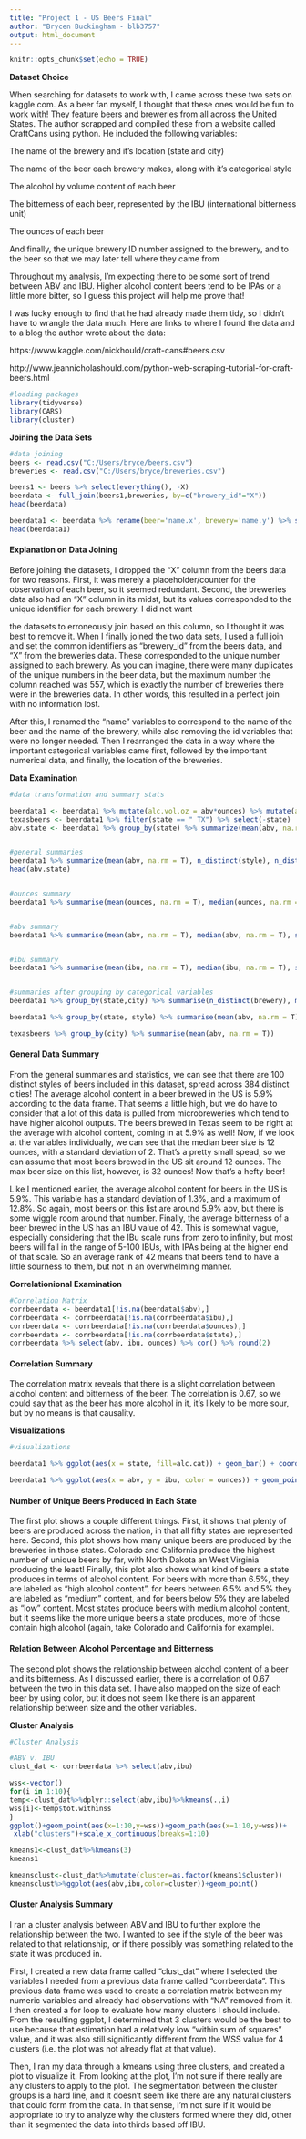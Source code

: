 ```yaml
---
title: "Project 1 - US Beers Final"
author: "Brycen Buckingham - blb3757"
output: html_document
---
```


```r
knitr::opts_chunk$set(echo = TRUE)
```

**Dataset Choice**

When searching for datasets to work with, I came across these two sets on kaggle.com. As a beer fan myself, I
thought that these ones would be fun to work with! They feature beers and breweries from all across the United
States. The author scrapped and compiled these from a website called CraftCans using python. He included the
following variables:

The name of the brewery and it’s location (state and city)

The name of the beer each brewery makes, along with it’s categorical style

The alcohol by volume content of each beer

The bitterness of each beer, represented by the IBU (international bitterness unit)

The ounces of each beer

And finally, the unique brewery ID number assigned to the brewery, and to the beer so that we may later tell where
they came from

Throughout my analysis, I’m expecting there to be some sort of trend between ABV and IBU. Higher alcohol
content beers tend to be IPAs or a little more bitter, so I guess this project will help me prove that!

I was lucky enough to find that he had already made them tidy, so I didn’t have to wrangle the data much. Here are
links to where I found the data and to a blog the author wrote about the data:

https://www.kaggle.com/nickhould/craft-cans#beers.csv 

http://www.jeannicholashould.com/python-web-scraping-tutorial-for-craft-beers.html


```r
#loading packages
library(tidyverse)
library(CARS)
library(cluster)

```

**Joining the Data Sets**

```r
#data joining
beers <- read.csv("C:/Users/bryce/beers.csv")
breweries <- read.csv("C:/Users/bryce/breweries.csv")

beers1 <- beers %>% select(everything(), -X)
beerdata <- full_join(beers1,breweries, by=c("brewery_id"="X"))
head(beerdata)

beerdata1 <- beerdata %>% rename(beer='name.x', brewery='name.y') %>% select(everything(), -id, -brewery_id) %>% select(brewery, beer, style, ounces, abv, ibu, state, city)
head(beerdata1)


```

#### Explanation on Data Joining

Before joining the datasets, I dropped the “X” column from the beers data for two reasons. First, it was merely a
placeholder/counter for the observation of each beer, so it seemed redundant. Second, the breweries data also
had an “X” column in its midst, but its values corresponded to the unique identifier for each brewery. I did not want

the datasets to erroneously join based on this column, so I thought it was best to remove it.
When I finally joined the two data sets, I used a full join and set the common identifiers as “brewery_id” from the
beers data, and “X” from the breweries data. These corresponded to the unique number assigned to each brewery.
As you can imagine, there were many duplicates of the unique numbers in the beer data, but the maximum
number the column reached was 557, which is exactly the number of breweries there were in the breweries data.
In other words, this resulted in a perfect join with no information lost.

After this, I renamed the “name” variables to correspond to the name of the beer and the name of the brewery,
while also removing the id variables that were no longer needed. Then I rearranged the data in a way where the
important categorical variables came first, followed by the important numerical data, and finally, the location of the
breweries.

**Data Examination**

```r
#data transformation and summary stats

beerdata1 <- beerdata1 %>% mutate(alc.vol.oz = abv*ounces) %>% mutate(alc.cat = case_when(abv >=0.065 ~ "high", abv<0.065 & abv>=0.05 ~ "medium", abv<0.05 ~ "low"))
texasbeers <- beerdata1 %>% filter(state == " TX") %>% select(-state)
abv.state <- beerdata1 %>% group_by(state) %>% summarize(mean(abv, na.rm = T)) %>% rename(mean.abv="mean(abv, na.rm = T)") %>% arrange(desc(mean.abv))


#general summaries
beerdata1 %>% summarize(mean(abv, na.rm = T), n_distinct(style), n_distinct(city))
head(abv.state)


#ounces summary
beerdata1 %>% summarise(mean(ounces, na.rm = T), median(ounces, na.rm = T), sd(ounces, na.rm = T), var(ounces, na.rm = T), min(ounces, na.rm = T), max(ounces, na.rm = T), n_distinct(ounces, na.rm = T))


#abv summary
beerdata1 %>% summarise(mean(abv, na.rm = T), median(abv, na.rm = T), sd(abv, na.rm = T), var(abv, na.rm = T), min(abv, na.rm = T), max(abv, na.rm = T), n_distinct(abv, na.rm = T))


#ibu summary
beerdata1 %>% summarise(mean(ibu, na.rm = T), median(ibu, na.rm = T), sd(ibu, na.rm = T), var(ibu, na.rm = T), min(ibu, na.rm = T), max(ibu, na.rm = T), n_distinct(ibu, na.rm = T))


#summaries after grouping by categorical variables
beerdata1 %>% group_by(state,city) %>% summarise(n_distinct(brewery), mean(abv, na.rm=T))

beerdata1 %>% group_by(state, style) %>% summarise(mean(abv, na.rm = T)) %>% filter(style=="American IPA" | style=="Cider")

texasbeers %>% group_by(city) %>% summarise(mean(abv, na.rm = T))


```

#### General Data Summary

From the general summaries and statistics, we can see that there are 100 distinct styles of beers included in this
dataset, spread across 384 distinct cities! The average alcohol content in a beer brewed in the US is 5.9%
according to the data frame. That seems a little high, but we do have to consider that a lot of this data is pulled
from microbreweries which tend to have higher alcohol outputs. The beers brewed in Texas seem to be right at the
average with alcohol content, coming in at 5.9% as well! Now, if we look at the variables individually, we can see
that the median beer size is 12 ounces, with a standard deviation of 2. That’s a pretty small spead, so we can
assume that most beers brewed in the US sit around 12 ounces. The max beer size on this list, however, is 32
ounces! Now that’s a hefty beer!

Like I mentioned earlier, the average alcohol content for beers in the US is 5.9%. This variable has a standard
deviation of 1.3%, and a maximum of 12.8%. So again, most beers on this list are around 5.9% abv, but there is
some wiggle room around that number. Finally, the average bitterness of a beer brewed in the US has an IBU
value of 42. This is somewhat vague, especially considering that the IBu scale runs from zero to infinity, but most
beers will fall in the range of 5-100 IBUs, with IPAs being at the higher end of that scale. So an average rank of 42
means that beers tend to have a little sourness to them, but not in an overwhelming manner.

**Correlationional Examination**

```r

#Correlation Matrix
corrbeerdata <- beerdata1[!is.na(beerdata1$abv),]
corrbeerdata <- corrbeerdata[!is.na(corrbeerdata$ibu),]
corrbeerdata <- corrbeerdata[!is.na(corrbeerdata$ounces),]
corrbeerdata <- corrbeerdata[!is.na(corrbeerdata$state),]
corrbeerdata %>% select(abv, ibu, ounces) %>% cor() %>% round(2)

```

#### Correlation Summary

The correlation matrix reveals that there is a slight correlation between alcohol content and bitterness of the beer.
The correlation is 0.67, so we could say that as the beer has more alcohol in it, it’s likely to be more sour, but by no
means is that causality.

**Visualizations**

```r

#visualizations

beerdata1 %>% ggplot(aes(x = state, fill=alc.cat)) + geom_bar() + coord_flip() + theme(axis.text.y = element_text(size=6)) + ggtitle("Number of Unique Beers Produced in Each State") + ylab("Number of Beers") + xlab("State") + labs(fill = "Alcohol Content Category")

beerdata1 %>% ggplot(aes(x = abv, y = ibu, color = ounces)) + geom_point(size=0.75) + geom_smooth(method = "lm", color = 'red') + ggtitle("Relation Between Alcohol Percentage and Bitterness") + ylab('International Bitterness Unit') + xlab('Alcohol By Volume (Perecent') + theme(axis.text.y = element_text(size=3)) + scale_color_gradient(low = 'blue', high='yellow')

```

#### Number of Unique Beers Produced in Each State

The first plot shows a couple different things. First, it shows that plenty of beers are produced across the nation, in
that all fifty states are represented here. Second, this plot shows how many unique beers are produced by the
breweries in those states. Colorado and California produce the highest number of unique beers by far, with North
Dakota an West Virginia producing the least! Finally, this plot also shows what kind of beers a state produces in
terms of alcohol content. For beers with more than 6.5%, they are labeled as “high alcohol content”, for beers
between 6.5% and 5% they are labeled as “medium” content, and for beers below 5% they are labeled as “low”
content. Most states produce beers with medium alcohol content, but it seems like the more unique beers a state
produces, more of those contain high alcohol (again, take Colorado and California for example).

#### Relation Between Alcohol Percentage and Bitterness

The second plot shows the relationship between alcohol content of a beer and its bitterness. As I discussed earlier, there
is a correlation of 0.67 between the two in this data set. I have also mapped on the size of each beer by using
color, but it does not seem like there is an apparent relationship between size and the other variables.

**Cluster Analysis**

```r

#Cluster Analysis

#ABV v. IBU
clust_dat <- corrbeerdata %>% select(abv,ibu)

wss<-vector()
for(i in 1:10){
temp<-clust_dat%>%dplyr::select(abv,ibu)%>%kmeans(.,i)
wss[i]<-temp$tot.withinss
}
ggplot()+geom_point(aes(x=1:10,y=wss))+geom_path(aes(x=1:10,y=wss))+
 xlab("clusters")+scale_x_continuous(breaks=1:10)

kmeans1<-clust_dat%>%kmeans(3)
kmeans1

kmeansclust<-clust_dat%>%mutate(cluster=as.factor(kmeans1$cluster))
kmeansclust%>%ggplot(aes(abv,ibu,color=cluster))+geom_point()

```

#### Cluster Analysis Summary

I ran a cluster analysis between ABV and IBU to further explore the relationship between the two. I wanted to see
if the style of the beer was related to that relationship, or if there possibly was something related to the state it was
produced in.

First, I created a new data frame called “clust_dat” where I selected the variables I needed from a previous data
frame called “corrbeerdata”. This previous data frame was used to create a correlation matrix between my numeric
variables and already had observations with “NA” removed from it. I then created a for loop to evaluate how many
clusters I should include. From the resulting ggplot, I determined that 3 clusters would be the best to use because
that estimation had a relatively low “within sum of squares” value, and it was also still significantly different from
the WSS value for 4 clusters (i.e. the plot was not already flat at that value).

Then, I ran my data through a kmeans using three clusters, and created a plot to visualize it. From looking at the
plot, I’m not sure if there really are any clusters to apply to the plot. The segmentation between the cluster groups
is a hard line, and it doesn’t seem like there are any natural clusters that could form from the data. In that sense,
I’m not sure if it would be appropriate to try to analyze why the clusters formed where they did, other than it
segmented the data into thirds based off IBU.
